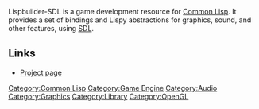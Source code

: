 Lispbuilder-SDL is a game development resource for [[Common Lisp]]. It provides a set of bindings and Lispy abstractions for graphics, sound, and other features, using [[SDL]].

== Links ==
* [http://code.google.com/p/lispbuilder/wiki/LispbuilderSDL Project page]

[[Category:Common Lisp]]
[[Category:Game Engine]]
[[Category:Audio]]
[[Category:Graphics]]
[[Category:Library]]
[[Category:OpenGL]]